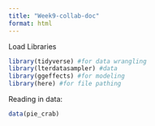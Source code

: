 ```yaml
---
title: "Week9-collab-doc"
format: html
---
```


Load Libraries
```r
library(tidyverse) #for data wrangling
library(lterdatasampler) #data
library(ggeffects) #for modeling
library(here) #for file pathing
```

Reading in data:
```r
data(pie_crab)
```

